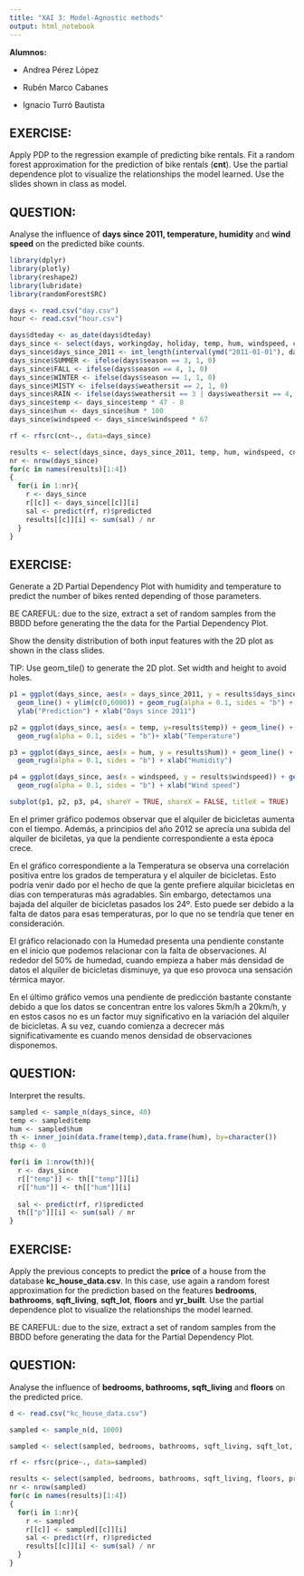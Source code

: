 ```yaml
---
title: "XAI 3: Model-Agnostic methods"
output: html_notebook
---
```


**Alumnos:**

-   Andrea Pérez López

-   Rubén Marco Cabanes

-   Ignacio Turró Bautista

## EXERCISE:

Apply PDP to the regression example of predicting bike rentals. Fit a random forest approximation for the prediction of bike rentals (**cnt**). Use the partial dependence plot to visualize the relationships the model learned. Use the slides shown in class as model.  

## QUESTION:

Analyse the influence of **days since 2011, temperature, humidity** and **wind speed** on the predicted bike counts.


```r
library(dplyr)
library(plotly)
library(reshape2)
library(lubridate)
library(randomForestSRC)

days <- read.csv("day.csv")
hour <- read.csv("hour.csv")

days$dteday <- as_date(days$dteday)
days_since <- select(days, workingday, holiday, temp, hum, windspeed, cnt)
days_since$days_since_2011 <- int_length(interval(ymd("2011-01-01"), days$dteday)) / (3600*24)
days_since$SUMMER <- ifelse(days$season == 3, 1, 0)
days_since$FALL <- ifelse(days$season == 4, 1, 0)
days_since$WINTER <- ifelse(days$season == 1, 1, 0)
days_since$MISTY <- ifelse(days$weathersit == 2, 1, 0)
days_since$RAIN <- ifelse(days$weathersit == 3 | days$weathersit == 4, 1, 0)
days_since$temp <- days_since$temp * 47 - 8
days_since$hum <- days_since$hum * 100
days_since$windspeed <- days_since$windspeed * 67

rf <- rfsrc(cnt~., data=days_since)

results <- select(days_since, days_since_2011, temp, hum, windspeed, cnt)
nr <- nrow(days_since)
for(c in names(results)[1:4])
{
  for(i in 1:nr){
    r <- days_since
    r[[c]] <- days_since[[c]][i]
    sal <- predict(rf, r)$predicted
    results[[c]][i] <- sum(sal) / nr
  }
}
```

## EXERCISE:

Generate a 2D Partial Dependency Plot with humidity and temperature to predict the number of bikes rented depending of those parameters.

BE CAREFUL: due to the size, extract a set of random samples from the BBDD before generating the the data for the Partial Dependency Plot. 

Show the density distribution of both input features with the 2D plot as shown in the class slides. 

TIP: Use geom_tile() to generate the 2D plot. Set width and height to avoid holes. 

```r
p1 = ggplot(days_since, aes(x = days_since_2011, y = results$days_since_2011)) +
  geom_line() + ylim(c(0,6000)) + geom_rug(alpha = 0.1, sides = "b") +
  ylab("Prediction") + xlab("Days since 2011")

p2 = ggplot(days_since, aes(x = temp, y=results$temp)) + geom_line() + ylim(c(0,6000)) +
  geom_rug(alpha = 0.1, sides = "b")+ xlab("Temperature")

p3 = ggplot(days_since, aes(x = hum, y = results$hum)) + geom_line() + ylim(c(0,6000)) +
  geom_rug(alpha = 0.1, sides = "b") + xlab("Humidity")

p4 = ggplot(days_since, aes(x = windspeed, y = results$windspeed)) + geom_line() + ylim(c(0,6000)) +
  geom_rug(alpha = 0.1, sides = "b") + xlab("Wind speed")

subplot(p1, p2, p3, p4, shareY = TRUE, shareX = FALSE, titleX = TRUE)
```


En el primer gráfico podemos observar que el alquiler de bicicletas aumenta con el tiempo. Además, a principios del año 2012 se aprecia una subida del alquiler de biciletas, ya que la pendiente correspondiente a esta época crece.

En el gráfico correspondiente a la Temperatura se observa una correlación positiva entre los grados de temperatura y el alquiler de bicicletas. Esto podría venir dado por el hecho de que la gente prefiere alquilar bicicletas en días con temperaturas más agradables. Sin embargo, detectamos una bajada del alquiler de bicicletas pasados los 24º. Esto puede ser debido a la falta de datos para esas temperaturas, por lo que no se tendría que tener en consideración. 

El gráfico relacionado con la Humedad presenta una pendiente constante en el inicio que podemos relacionar con la falta de observaciones. Al rededor del 50% de humedad, cuando empieza a haber más densidad de datos el alquiler de bicicletas disminuye, ya que eso provoca una sensación térmica mayor.

En el último gráfico vemos una pendiente de predicción bastante constante debido a que los datos se concentran entre los valores 5km/h a 20km/h, y en estos casos no es un factor muy significativo en la variación del alquiler de bicicletas. A su vez, cuando comienza a decrecer más significativamente es cuando menos densidad de observaciones disponemos.


## QUESTION:

Interpret the results.


```r
sampled <- sample_n(days_since, 40)
temp <- sampled$temp
hum <- sampled$hum
th <- inner_join(data.frame(temp),data.frame(hum), by=character())
th$p <- 0

for(i in 1:nrow(th)){
  r <- days_since
  r[["temp"]] <- th[["temp"]][i]
  r[["hum"]] <- th[["hum"]][i]
  
  sal <- predict(rf, r)$predicted
  th[["p"]][i] <- sum(sal) / nr
}
```


## EXERCISE:

Apply the previous concepts to predict the **price** of a house from the database **kc_house_data.csv**. In this case, use again a random forest approximation for the prediction based on the features **bedrooms**, **bathrooms**, **sqft_living**, **sqft_lot**, **floors** and **yr_built**. 
Use the partial dependence plot to visualize the relationships the model learned.

BE CAREFUL: due to the size, extract a set of random samples from the BBDD before generating the data for the Partial Dependency Plot. 

## QUESTION:

Analyse the influence of **bedrooms, bathrooms, sqft_living** and **floors** on the predicted price.


```r
d <- read.csv("kc_house_data.csv")

sampled <- sample_n(d, 1000)

sampled <- select(sampled, bedrooms, bathrooms, sqft_living, sqft_lot, floors, yr_built, price)

rf <- rfsrc(price~., data=sampled)

results <- select(sampled, bedrooms, bathrooms, sqft_living, floors, price)
nr <- nrow(sampled)
for(c in names(results)[1:4])
{
  for(i in 1:nr){
    r <- sampled
    r[[c]] <- sampled[[c]][i]
    sal <- predict(rf, r)$predicted
    results[[c]][i] <- sum(sal) / nr
  }
}
```

